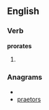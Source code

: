 
==English==

===Verb===
'''prorates'''

# {{third-person singular of|[[prorate]]}}

===Anagrams===
* {{alphagram|aeoprrst}}
* [[praetors#English|praetors]]